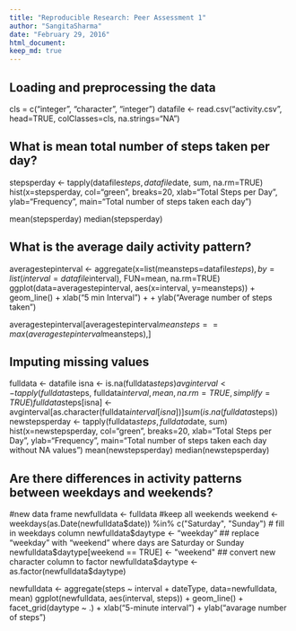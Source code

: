 ```yaml
---
title: "Reproducible Research: Peer Assessment 1"
author: "SangitaSharma"
date: "February 29, 2016"
html_document:
keep_md: true
---
```



## Loading and preprocessing the data
cls = c("integer", "character", "integer")
datafile <- read.csv("activity.csv", head=TRUE, colClasses=cls, na.strings="NA")

## What is mean total number of steps taken per day?

stepsperday <- tapply(datafile$steps, datafile$date, sum, na.rm=TRUE)
hist(x=stepsperday, col="green", breaks=20, xlab="Total Steps per Day", ylab="Frequency", main="Total number of steps taken each day")

mean(stepsperday)
median(stepsperday)

## What is the average daily activity pattern?

averagestepinterval <- aggregate(x=list(meansteps=datafile$steps), by=list(interval=datafile$interval), FUN=mean, na.rm=TRUE)
ggplot(data=averagestepinterval, aes(x=interval, y=meansteps)) + geom_line() + xlab("5 min Interval") +
  +     ylab("Average number of steps taken")

averagestepinterval[averagestepinterval$meansteps==max(averagestepinterval$meansteps),]

## Imputing missing values
fulldata <- datafile
isna <- is.na(fulldata$steps)
avginterval <- tapply(fulldata$steps, fulldata$interval, mean, na.rm=TRUE, simplify=TRUE)
fulldata$steps[isna] <- avginterval[as.character(fulldata$interval[isna])]
sum(is.na(fulldata$steps))
newstepsperday <- tapply(fulldata$steps, fulldata$date, sum)
hist(x=newstepsperday, col="green", breaks=20, xlab="Total Steps per Day", ylab="Frequency", main="Total number of steps taken each day without NA values")
mean(newstepsperday)
median(newstepsperday)


## Are there differences in activity patterns between weekdays and weekends?
#new data frame
newfulldata <- fulldata
#keep all weekends
weekend <- weekdays(as.Date(newfulldata$date)) %in% c("Saturday", "Sunday")
# fill in weekdays column
newfulldata$daytype <- "weekday"
## replace "weekday" with "weekend" where days are Saturday or Sunday
newfulldata$daytype[weekend == TRUE] <- "weekend"
## convert new character column to factor
newfulldata$daytype <- as.factor(newfulldata$daytype)


newfulldata <- aggregate(steps ~ interval + dateType, data=newfulldata, mean)
ggplot(newfulldata, aes(interval, steps)) + 
  geom_line() + 
  facet_grid(daytype ~ .) +
  xlab("5-minute interval") + 
  ylab("avarage number of steps")